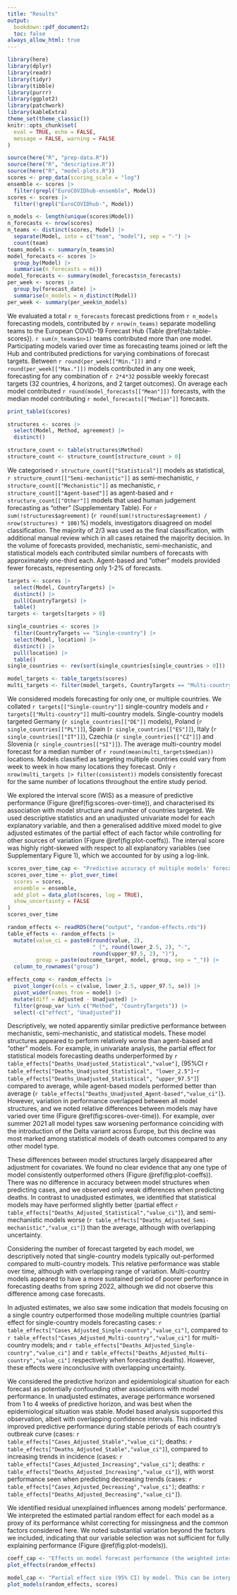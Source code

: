 ```yaml
---
title: "Results"
output: 
  bookdown::pdf_document2:
  toc: false
always_allow_html: true
---
```

<!--- RMarkdown set up --->
```r
library(here)
library(dplyr)
library(readr)
library(tidyr)
library(tibble)
library(purrr)
library(ggplot2)
library(patchwork)
library(kableExtra)
theme_set(theme_classic())
knitr::opts_chunk$set(
  eval = TRUE, echo = FALSE,
  message = FALSE, warning = FALSE
)
```

```r
source(here("R", "prep-data.R"))
source(here("R", "descriptive.R"))
source(here("R", "model-plots.R"))
scores <- prep_data(scoring_scale = "log")
ensemble <- scores |>
  filter(grepl("EuroCOVIDhub-ensemble", Model))
scores <- scores |>
  filter(!grepl("EuroCOVIDhub-", Model))
```


<!--- Describe model characteristics --->

```r
n_models <- length(unique(scores$Model))
n_forecasts <- nrow(scores)
n_teams <- distinct(scores, Model) |> 
  separate(Model, into = c("team", "model"), sep = "-") |> 
  count(team)
teams_models <- summary(n_teams$n)
model_forecasts <- scores |>
  group_by(Model) |>
  summarise(n_forecasts = n())
model_forecasts <- summary(model_forecasts$n_forecasts)
per_week <- scores |>
  group_by(forecast_date) |>
  summarise(n_models = n_distinct(Model))
per_week <- summary(per_week$n_models)
```

We evaluated a total `r n_forecasts` forecast predictions from  `r n_models` forecasting models, contributed by `r nrow(n_teams)` separate modelling teams to the European COVID-19 Forecast Hub (Table \@ref{tab:table-scores}). `r sum(n_teams$n>1)` teams contributed more than one model. Participating models varied over time as forecasting teams joined or left the Hub and contributed predictions for varying combinations of forecast targets. Between `r round(per_week[["Min."]])` and `r round(per_week[["Max."]])` models contributed in any one week, forecasting for any combination of `r 2*4*32` possible weekly forecast targets (32 countries, 4 horizons, and 2 target outcomes). On average each model contributed `r round(model_forecasts[["Mean"]])` forecasts, with the median model contributing `r model_forecasts[["Median"]]` forecasts. 

```r
print_table1(scores)
```

```r
structures <- scores |>
  select(Model, Method, agreement) |>
  distinct()

structure_count <- table(structures$Method)
structure_count <- structure_count[structure_count > 0]
```

We categorised `r structure_count[["Statistical"]]` models as statistical, `r structure_count[["Semi-mechanistic"]]` as semi-mechanistic, `r structure_count[["Mechanistic"]]` as mechanistic, `r structure_count[["Agent-based"]]` as agent-based and `r structure_count[["Other"]]` models that used human judgement forecasting as "other" (Supplementary Table). For `r sum(!structures$agreement)` (`r round(sum(!structures$agreement) / nrow(structures) * 100)`%) models, investigators disagreed on model classification. The majority of 2/3 was used as the final classification, with additional manual review which in all cases retained the majority decision. In the volume of forecasts provided, mechanistic, semi-mechanistic, and statistical models each contributed similar numbers of forecasts with approximately one-third each. Agent-based and "other" models provided fewer forecasts, representing only 1-2% of forecasts. 

```r
targets <- scores |>
  select(Model, CountryTargets) |>
  distinct() |>
  pull(CountryTargets) |>
  table()
targets <- targets[targets > 0]

single_countries <- scores |>
  filter(CountryTargets == "Single-country") |>
  select(Model, location) |>
  distinct() |>
  pull(location) |>
  table()
single_countries <- rev(sort(single_countries[single_countries > 0]))

model_targets <- table_targets(scores)
multi_targets <- filter(model_targets, CountryTargets == "Multi-country")
```

We considered models forecasting for only one, or multiple countries. We collated `r targets[["Single-country"]]` single-country models and `r targets[["Multi-country"]]` multi-country models. Single-country models targeted Germany (`r single_countries[["DE"]]` models), Poland (`r single_countries[["PL"]]`), Spain (`r single_countries[["ES"]]`), Italy (`r single_countries[["IT"]]`), Czechia (`r single_countries[["CZ"]]`) and Slovenia (`r single_countries[["SI"]]`). The average multi-country model forecast for a median number of `r round(mean(multi_targets$median))` locations. Models classified as targeting multiple countries could vary from week to week in how many locations they forecast. Only `r nrow(multi_targets |> filter(consistent))` models consistently forecast for the same number of locations throughout the entire study period. 

<!--- Describe interval score outcome --->

We explored the interval score (WIS) as a measure of predictive performance (Figure \@ref(fig:scores-over-time)), and characterised its association with model structure and number of countries targeted. We used descriptive statistics and an unadjusted univariate model for each explanatory variable, and then a generalised additive mixed model to give adjusted estimates of the partial effect of each factor while controlling for other sources of variation (Figure \@ref(fig:plot-coeffs)). The interval score was highly right-skewed with respect to all explanatory variables (see Supplementary Figure 1), which we accounted for by using a log-link.

```r
scores_over_time_cap <- "Predictive accuracy of multiple models' forecasts for COVID-19 cases and deaths across 32 European countries over time. Forecast performance is shown as the mean weighted interval score (WIS), where a lower score indicates better performance. Forecast performance is summarised across 32 target locations and 1 through 4 week forecast horizons, with varying numbers of forecasters participating over time. Shown for (A) the method structure used by each model; (B) the number of countries each model targeted (one or multiple); with (C) the total count of observed incidence across all 32 countries, shown on the log scale."
scores_over_time <- plot_over_time(
  scores = scores,
  ensemble = ensemble,
  add_plot = data_plot(scores, log = TRUE),
  show_uncertainty = FALSE
)
scores_over_time
```

<!--- Main results: by model structure --->

```r
random_effects <- readRDS(here("output", "random-effects.rds"))
table_effects <- random_effects |> 
  mutate(value_ci = paste0(round(value, 2), 
                           " (", round(lower_2.5, 2), "-", 
                           round(upper_97.5, 2), ")"),
         group = paste(outcome_target, model, group, sep = "_")) |>
  column_to_rownames("group")

effects_comp <- random_effects |> 
  pivot_longer(cols = c(value, lower_2.5, upper_97.5, se)) |> 
  pivot_wider(names_from = model) |> 
  mutate(diff = Adjusted - Unadjusted) |> 
  filter(group_var %in% c("Method", "CountryTargets")) |> 
  select(-c("effect", "Unadjusted"))
```

Descriptively, we noted apparently similar predictive performance between mechanistic, semi-mechanistic, and statistical models. These model structures appeared to perform relatively worse than agent-based and "other" models. For example, in univariate analysis, the partial effect for statistical models forecasting deaths underperformed by `r table_effects["Deaths_Unadjusted_Statistical","value"]`, (95%CI `r table_effects["Deaths_Unadjusted_Statistical", "lower_2.5"]`-`r table_effects["Deaths_Unadjusted_Statistical", "upper_97.5"]`) compared to average, while agent-based models performed better than average (`r table_effects["Deaths_Unadjusted_Agent-based","value_ci"]`). However, variation in performance overlapped between all model structures, and we noted relative differences between models may have varied over time (Figure \@ref(fig:scores-over-time)). For example, over summer 2021 all model types saw worsening performance coinciding with the introduction of the Delta variant across Europe, but this decline was most marked among statistical models of death outcomes compared to any other model type.

These differences between model structures largely disappeared after adjustment for covariates. We found no clear evidence that any one type of model consistently outperformed others (Figure \@ref(fig:plot-coeffs)). There was no difference in accuracy between model structures when predicting cases, and we observed only weak differences when predicting deaths. In contrast to unadjusted estimates, we identified that statistical models may have performed slightly better (partial effect `r table_effects["Deaths_Adjusted_Statistical","value_ci"]`), and semi-mechanistic models worse (`r table_effects["Deaths_Adjusted_Semi-mechanistic","value_ci"]`) than the average, although with overlapping uncertainty.

<!--- Main results: by target countries --->

Considering the number of forecast targeted by each model, we descriptively noted that single-country models typically out-performed compared to multi-country models. This relative performance was stable over time, although with overlapping range of variation. Multi-country models appeared to have a more sustained period of poorer performance in forecasting deaths from spring 2022, although we did not observe this difference among case forecasts.

In adjusted estimates, we also saw some indication that models focusing on a single country outperformed those modelling multiple countries (partial effect for single-country models forecasting cases: `r table_effects["Cases_Adjusted_Single-country","value_ci"]`, compared to `r table_effects["Cases_Adjusted_Multi-country","value_ci"]` for multi-country models; and `r table_effects["Deaths_Adjusted_Single-country","value_ci"]` and `r table_effects["Deaths_Adjusted_Multi-country","value_ci"]` respectively when forecasting deaths). However, these effects were inconclusive with overlapping uncertainty.

<!--- Considering confounders --->

We considered the predictive horizon and epidemiological situation for each forecast as potentially confounding other associations with model performance. In unadjusted estimates, average performance worsened from 1 to 4 weeks of predictive horizon, and was best when the epidemiological situation was stable. Model based analysis supported this observation, albeit with overlapping confidence intervals. This indicated improved predictive performance during stable periods of each country's outbreak curve (cases: `r table_effects["Cases_Adjusted_Stable","value_ci"]`; deaths: `r table_effects["Deaths_Adjusted_Stable","value_ci"]`), compared to increasing trends in incidence (cases: `r table_effects["Cases_Adjusted_Increasing","value_ci"]`; deaths: `r table_effects["Deaths_Adjusted_Increasing","value_ci"]`), with worst performance seen when predicting decreasing trends (cases: `r table_effects["Cases_Adjusted_Decreasing","value_ci"]`; deaths: `r table_effects["Deaths_Adjusted_Decreasing","value_ci"]`). 

We identified residual unexplained influences among models' performance. We interpreted the estimated partial random effect for each model as a proxy of its performance whilst correcting for missingness and the common factors considered here. We noted substantial variation beyond the factors we included, indicating that our variable selection was not sufficient for fully explaining performance (Figure \@ref(fig:plot-models)).


```r
coeff_cap <- "Effects on model forecast performance (the weighted interval score). Explanatory variables included model structure (blue), and number of countries that each model contributed forecasts for (one or multiple countries, red). Partial effects and 95% confidence intervals estimated from fitting a generalised additive mixed model."
plot_effects(random_effects)
```


```r
model_cap <- "Partial effect size (95% CI) by model. This can be interpreted as adjusted performance after accounting for all other variables in the model, with remaining differences in effects as seen here representing unexplained variation between models beyond these factors."
plot_models(random_effects, scores)
```
